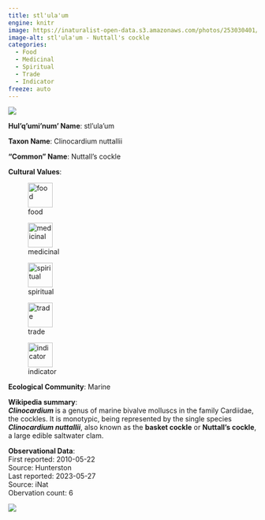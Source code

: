 ```yaml
---
title: stl'ula'um
engine: knitr
image: https://inaturalist-open-data.s3.amazonaws.com/photos/253030401/medium.jpg
image-alt: stl'ula'um - Nuttall's cockle
categories:
  - Food
  - Medicinal
  - Spiritual
  - Trade
  - Indicator
freeze: auto
---
```

![](https://inaturalist-open-data.s3.amazonaws.com/photos/253030401/medium.jpg){fig-alt="stl'ula'um - Nuttall's cockle"}

**Hul'q'umi'num' Name**: stl'ula'um



**Taxon Name**: Clinocardium nuttallii

**"Common" Name**: Nuttall's cockle

**Cultural Values**:  

::: {layout-nrow=1 style="width:60%"}
![food](/files/food.svg){width=50px}

![medicinal](/files/medicinal.svg){width=50px}

![spiritual](/files/spiritual.svg){width=50px}

![trade](/files/trade.svg){width=50px}

![indicator](/files/indicator.svg){width=50px}
:::

**Ecological Community**: Marine

**Wikipedia summary**:  
<i><b>Clinocardium </b></i> is a genus of marine bivalve molluscs in the family Cardiidae, the cockles. It is monotypic, being represented by the single species <i><b>Clinocardium nuttallii</b></i>, also known as the <b>basket cockle</b> or <b>Nuttall's cockle</b>, a large edible saltwater clam.</p>


**Observational Data**:   
First reported: 2010-05-22  
Source: Hunterston  
Last reported: 2023-05-27  
Source: iNat  
Obervation count: 6

![](community_dist.png)
